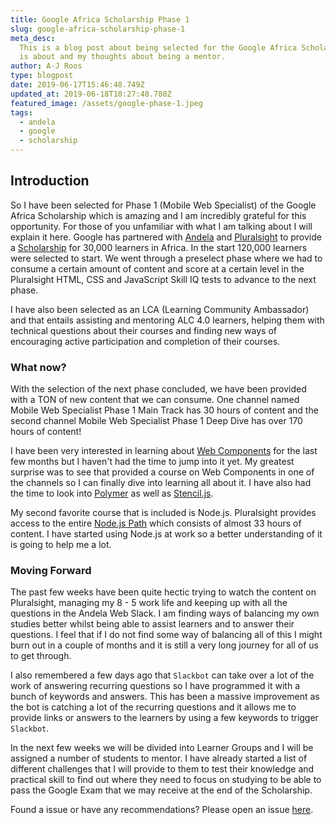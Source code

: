 ```yaml
---
title: Google Africa Scholarship Phase 1
slug: google-africa-scholarship-phase-1
meta_desc:
  This is a blog post about being selected for the Google Africa Scholarship Phase 1. I talk about what the scholarship
  is about and my thoughts about being a mentor.
author: A-J Roos
type: blogpost
date: 2019-06-17T15:46:48.749Z
updated_at: 2019-06-18T10:27:48.780Z
featured_image: /assets/google-phase-1.jpeg
tags:
  - andela
  - google
  - scholarship
---
```


## Introduction

So I have been selected for Phase 1 (Mobile Web Specialist) of the Google Africa Scholarship which is amazing and I am
incredibly grateful for this opportunity. For those of you unfamiliar with what I am talking about I will explain it
here. Google has partnered with [Andela](https://andela.com) and [Pluralsight](http://pluralsight.com) to provide a
[Scholarship](https://africa.googleblog.com/2019/04/advance-your-career-with-google-africa.html) for 30,000 learners in
Africa. In the start 120,000 learners were selected to start. We went through a preselect phase where we had to consume
a certain amount of content and score at a certain level in the Pluralsight HTML, CSS and JavaScript Skill IQ tests to
advance to the next phase.

I have also been selected as an LCA (Learning Community Ambassador) and that entails assisting and mentoring ALC 4.0
learners, helping them with technical questions about their courses and finding new ways of encouraging active
participation and completion of their courses.

### What now?

With the selection of the next phase concluded, we have been provided with a TON of new content that we can consume. One
channel named Mobile Web Specialist Phase 1 Main Track has 30 hours of content and the second channel Mobile Web
Specialist Phase 1 Deep Dive has over 170 hours of content!

I have been very interested in learning about [Web Components](https://www.webcomponents.org/) for the last few months
but I haven't had the time to jump into it yet. My greatest surprise was to see that provided a course on Web Components
in one of the channels so I can finally dive into learning all about it. I have also had the time to look into
[Polymer](https://www.polymer-project.org/) as well as [Stencil.js](https://stenciljs.com/).

My second favorite course that is included is Node.js. Pluralsight provides access to the entire
[Node.js Path](https://www.pluralsight.com/paths/node-js) which consists of almost 33 hours of content. I have started
using Node.js at work so a better understanding of it is going to help me a lot.

### Moving Forward

The past few weeks have been quite hectic trying to watch the content on Pluralsight, managing my 8 - 5 work life and
keeping up with all the questions in the Andela Web Slack. I am finding ways of balancing my own studies better whilst
being able to assist learners and to answer their questions. I feel that if I do not find some way of balancing all of
this I might burn out in a couple of months and it is still a very long journey for all of us to get through.

I also remembered a few days ago that `Slackbot` can take over a lot of the work of answering recurring questions so I
have programmed it with a bunch of keywords and answers. This has been a massive improvement as the bot is catching a
lot of the recurring questions and it allows me to provide links or answers to the learners by using a few keywords to
trigger `Slackbot`.

In the next few weeks we will be divided into Learner Groups and I will be assigned a number of students to mentor. I
have already started a list of different challenges that I will provide to them to test their knowledge and practical
skill to find out where they need to focus on studying to be able to pass the Google Exam that we may receive at the end
of the Scholarship.

Found a issue or have any recommendations? Please open an issue
[here](https://github.com/Asjas/Personal-Website/issues).
